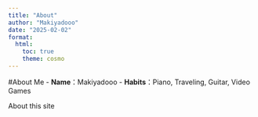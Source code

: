 ```yaml
---
title: "About"
author: "Makiyadooo"
date: "2025-02-02"
format:
  html:
    toc: true
    theme: cosmo
---
```

#About Me
- **Name**：Makiyadooo
- **Habits**：Piano, Traveling, Guitar, Video Games

About this site
